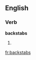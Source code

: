 ==English==

===Verb===
'''backstabs'''

# {{third-person singular of|[[backstab]]}}

[[fr:backstabs]]